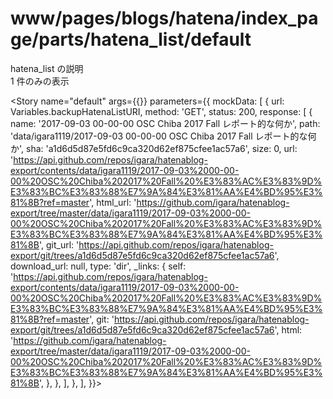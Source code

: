 
<Meta
  title="www/pages/blogs/hatena/index_page/parts/hatena_list/default"
  component={HatenaList}
  decorators={[withMock]}
/>

# www/pages/blogs/hatena/index_page/parts/hatena_list/default

hatena_list の説明  
1 件のみの表示

<Story
  name="default"
  args={{}}
  parameters={{
    mockData: [
      {
        url: Variables.backupHatenaListURI,
        method: 'GET',
        status: 200,
        response: [
          {
            name: '2017-09-03 00-00-00 OSC Chiba 2017 Fall レポート的な何か',
            path: 'data/igara1119/2017-09-03 00-00-00 OSC Chiba 2017 Fall レポート的な何か',
            sha: 'a1d6d5d87e5fd6c9ca320d62ef875cfee1ac57a6',
            size: 0,
            url: 'https://api.github.com/repos/igara/hatenablog-export/contents/data/igara1119/2017-09-03%2000-00-00%20OSC%20Chiba%202017%20Fall%20%E3%83%AC%E3%83%9D%E3%83%BC%E3%83%88%E7%9A%84%E3%81%AA%E4%BD%95%E3%81%8B?ref=master',
            html_url:
              'https://github.com/igara/hatenablog-export/tree/master/data/igara1119/2017-09-03%2000-00-00%20OSC%20Chiba%202017%20Fall%20%E3%83%AC%E3%83%9D%E3%83%BC%E3%83%88%E7%9A%84%E3%81%AA%E4%BD%95%E3%81%8B',
            git_url:
              'https://api.github.com/repos/igara/hatenablog-export/git/trees/a1d6d5d87e5fd6c9ca320d62ef875cfee1ac57a6',
            download_url: null,
            type: 'dir',
            _links: {
              self: 'https://api.github.com/repos/igara/hatenablog-export/contents/data/igara1119/2017-09-03%2000-00-00%20OSC%20Chiba%202017%20Fall%20%E3%83%AC%E3%83%9D%E3%83%BC%E3%83%88%E7%9A%84%E3%81%AA%E4%BD%95%E3%81%8B?ref=master',
              git: 'https://api.github.com/repos/igara/hatenablog-export/git/trees/a1d6d5d87e5fd6c9ca320d62ef875cfee1ac57a6',
              html: 'https://github.com/igara/hatenablog-export/tree/master/data/igara1119/2017-09-03%2000-00-00%20OSC%20Chiba%202017%20Fall%20%E3%83%AC%E3%83%9D%E3%83%BC%E3%83%88%E7%9A%84%E3%81%AA%E4%BD%95%E3%81%8B',
            },
          },
        ],
      },
    ],
  }}></Story>

<Source>
  <HatenaList />
</Source>

<Props story="default" />
